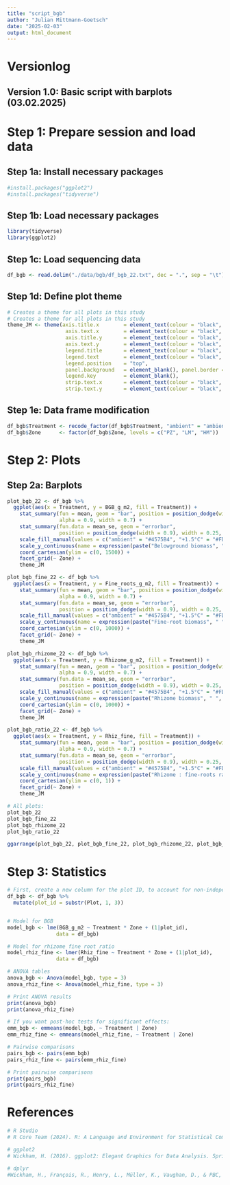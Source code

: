 ```yaml
---
title: "script_bgb"
author: "Julian Mittmann-Goetsch"
date: "2025-02-03"
output: html_document
---
```


# Versionlog
## Version 1.0: Basic script with barplots (03.02.2025)

# Step 1: Prepare session and load data
## Step 1a: Install necessary packages
```r
#install.packages("ggplot2")
#install.packages("tidyverse")
```

## Step 1b: Load necessary packages
```r
library(tidyverse)
library(ggplot2)
```

## Step 1c: Load sequencing data
```r
df_bgb <- read.delim("./data/bgb/df_bgb_22.txt", dec = ".", sep = "\t")
```

## Step 1d: Define plot theme
```r
# Creates a theme for all plots in this study 
# Creates a theme for all plots in this study 
theme_JM <- theme(axis.title.x        = element_text(colour = "black", size = 12, face = "bold"),
                   axis.text.x        = element_text(colour = "black", size = 12, face = "bold"), 
                   axis.title.y       = element_text(colour = "black", size = 12, face = "bold"),
                   axis.text.y        = element_text(colour = "black", size = 12, face = "bold"), 
                   legend.title       = element_text(colour = "black", size = 12, face = "bold"),
                   legend.text        = element_text(colour = "black", size = 12, face = "bold"), 
                   legend.position    = "top",
                   panel.background   = element_blank(), panel.border = element_rect(colour = "black", fill = NA, size = 1.2),
                   legend.key         = element_blank(),
                   strip.text.x       = element_text(colour = "black", size = 12, face = "bold"),
                   strip.text.y       = element_text(colour = "black", size = 12, face = "bold"))
```

## Step 1e: Data frame modification
```r
df_bgb$Treatment <- recode_factor(df_bgb$Treatment, "ambient" = "ambient", "+1.5" = "+1.5°C", "+3.0" = "+3.0°C")
df_bgb$Zone      <- factor(df_bgb$Zone, levels = c("PZ", "LM", "HM"))
```


# Step 2: Plots
## Step 2a: Barplots
```r
plot_bgb_22 <- df_bgb %>%
  ggplot(aes(x = Treatment, y = BGB_g_m2, fill = Treatment)) +
    stat_summary(fun = mean, geom = "bar", position = position_dodge(width = 0.9),
                 alpha = 0.9, width = 0.7) +
    stat_summary(fun.data = mean_se, geom = "errorbar",
                 position = position_dodge(width = 0.9), width = 0.25, color = "black") +
    scale_fill_manual(values = c("ambient" = "#4575B4", "+1.5°C" = "#FDAE61", "+3.0°C" = "#D73027"), name = "Warming treatment:") +
    scale_y_continuous(name = expression(paste("Belowground biomass", " ", " [", "g", "*", " ", "m"^-2, "]")), expand = c(0,0)) +
    coord_cartesian(ylim = c(0, 1500)) +
    facet_grid(~ Zone) +
    theme_JM 

plot_bgb_fine_22 <- df_bgb %>%
  ggplot(aes(x = Treatment, y = Fine_roots_g_m2, fill = Treatment)) +
    stat_summary(fun = mean, geom = "bar", position = position_dodge(width = 0.9),
                 alpha = 0.9, width = 0.7) +
    stat_summary(fun.data = mean_se, geom = "errorbar",
                 position = position_dodge(width = 0.9), width = 0.25, color = "black") +
    scale_fill_manual(values = c("ambient" = "#4575B4", "+1.5°C" = "#FDAE61", "+3.0°C" = "#D73027"), name = "Warming treatment:") +
    scale_y_continuous(name = expression(paste("Fine-root biomass", " ", " [", "g", "*", " ", "m"^-2, "]")), expand = c(0,0)) +
    coord_cartesian(ylim = c(0, 1000)) +
    facet_grid(~ Zone) +
    theme_JM 

plot_bgb_rhizome_22 <- df_bgb %>%
  ggplot(aes(x = Treatment, y = Rhizome_g_m2, fill = Treatment)) +
    stat_summary(fun = mean, geom = "bar", position = position_dodge(width = 0.9),
                 alpha = 0.9, width = 0.7) +
    stat_summary(fun.data = mean_se, geom = "errorbar",
                 position = position_dodge(width = 0.9), width = 0.25, color = "black") +
    scale_fill_manual(values = c("ambient" = "#4575B4", "+1.5°C" = "#FDAE61", "+3.0°C" = "#D73027"), name = "Warming treatment:") +
    scale_y_continuous(name = expression(paste("Rhizome biomass", " ", " [", "g", "*", " ", "m"^-2, "]")), expand = c(0,0)) +
    coord_cartesian(ylim = c(0, 1000)) +
    facet_grid(~ Zone) +
    theme_JM 

plot_bgb_ratio_22 <- df_bgb %>%
  ggplot(aes(x = Treatment, y = Rhiz_fine, fill = Treatment)) +
    stat_summary(fun = mean, geom = "bar", position = position_dodge(width = 0.9),
                 alpha = 0.9, width = 0.7) +
    stat_summary(fun.data = mean_se, geom = "errorbar",
                 position = position_dodge(width = 0.9), width = 0.25, color = "black") +
    scale_fill_manual(values = c("ambient" = "#4575B4", "+1.5°C" = "#FDAE61", "+3.0°C" = "#D73027"), name = "Warming treatment:") +
    scale_y_continuous(name = expression(paste("Rhizome : fine-roots ratio")), expand = c(0,0)) +
    coord_cartesian(ylim = c(0, 1)) +
    facet_grid(~ Zone) +
    theme_JM 

# All plots:
plot_bgb_22
plot_bgb_fine_22
plot_bgb_rhizome_22
plot_bgb_ratio_22

ggarrange(plot_bgb_22, plot_bgb_fine_22, plot_bgb_rhizome_22, plot_bgb_ratio_22)
```


# Step 3: Statistics
```r
# First, create a new column for the plot ID, to account for non-independence of samples from the same Plot
df_bgb <- df_bgb %>%
  mutate(plot_id = substr(Plot, 1, 3))


# Model for BGB 
model_bgb <- lme(BGB_g_m2 ~ Treatment * Zone + (1|plot_id), 
                data = df_bgb)

# Model for rhizome fine root ratio
model_rhiz_fine <- lmer(Rhiz_fine ~ Treatment * Zone + (1|plot_id), 
                data = df_bgb)

# ANOVA tables
anova_bgb <- Anova(model_bgb, type = 3)
anova_rhiz_fine <- Anova(model_rhiz_fine, type = 3)

# Print ANOVA results
print(anova_bgb)
print(anova_rhiz_fine)

# If you want post-hoc tests for significant effects:
emm_bgb <- emmeans(model_bgb, ~ Treatment | Zone)
emm_rhiz_fine <- emmeans(model_rhiz_fine, ~ Treatment | Zone)

# Pairwise comparisons
pairs_bgb <- pairs(emm_bgb)
pairs_rhiz_fine <- pairs(emm_rhiz_fine)

# Print pairwise comparisons
print(pairs_bgb)
print(pairs_rhiz_fine)
```


# References 
```r
# R Studio
# R Core Team (2024). R: A Language and Environment for Statistical Computing. https://www.R-project.org/

# ggplot2
# Wickham, H. (2016). ggplot2: Elegant Graphics for Data Analysis. Springer-Verlag New York http://link.springer.com/10.1007/978-0-387-98141-3

# dplyr
#Wickham, H., François, R., Henry, L., Müller, K., Vaughan, D., & PBC, P. S. (2023). dplyr: A Grammar of Data Manipulation. R Package Version 1.1.4 Computer Software. https://doi.org/10.32614/CRAN.package.dplyr
```



